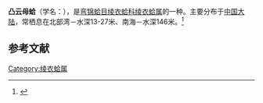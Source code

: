 {{Speciesbox
| name = 凸云母蛤
| image = 
| image_width = 
| genus = Yoldia
| species = serotina
| authority = (Hinds, 1843)
}}
'''凸云母蛤'''（学名：''{{lang|la|Yoldia serotina}}''），是[[弯锦蛤目|弯锦蛤目]][[绫衣蛤科|绫衣蛤科]][[绫衣蛤属|绫衣蛤属]]的一种。主要分布于[[中国大陆|中国大陆]]，常栖息在北部湾－水深13-27米、南海－水深146米。<ref>{{cite web|url=http://shell.sinica.edu.tw/chinese/shellbase_detail.php?science_no=3580|title=国际贝库：凸云母蛤|publisher=台湾贝类资料库|accessdate=2009-08-11|archive-date=2016-03-04|archive-url=https://web.archive.org/web/20160304112023/http://shell.sinica.edu.tw/chinese/shellbase_detail.php?science_no=3580|dead-url=no}}</ref>

== 参考文献 ==
{{reflist|2}}

[[Category:绫衣蛤属|Category:绫衣蛤属]]